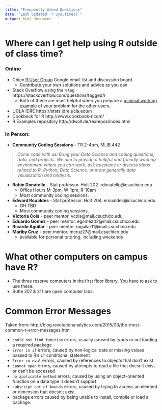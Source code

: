 ```yaml
---
title: "Frequently Asked Questions"
date: "Last Updated `r Sys.time()`"
output: html_document
---
```


# Where can I get help using R outside of class time? 

### Online
* Chico [R User Group](https://groups.google.com/forum/#!forum/chico-rug) Google email list and discussion board. 
    - Contribute your own solutions and advice as you can. 
* Stack Overflow using the `R` tag https://stackoverflow.com/questions/tagged/r 
    - Both of these are most helpful when you prepare a [minimal working example](http://stackoverflow.com/questions/5963269/how-to-make-a-great-r-reproducible-example) of your problem for the other users. 
* UCLA IDRE https://stats.idre.ucla.edu/r/ 
* Cookbook for R http://www.cookbook-r.com/
* R Examples repository http://dwoll.de/rexrepos/index.html 


### In Person: 

* **Community Coding Sessions** - TR 2-4pm, MLIB 442

> _Come code with us! Bring your Data Science and coding questions, data, and projects. We aim to provide a helpful and friendly working environment where you can work, ask questions or discuss ideas related to R, Python, Data Science, or more generally data visualization and analysis._

* **Robin Donatello** - Stat professor. Holt 202. rdonatello@csuchico.edu 
    - Office Hours M-3pm, W-1pm, R-10am
    - Most community coding sessions. 
* **Edward Roualdes** - Stat professor. Holt 204. eroualdes@csuchico.edu
    - OH TBD
    - Most community coding sessions. 
* **Victoria Coia** - peer mentor. vcoia@mail.csuchico.edu
* **Eduardo Gomez** - peer mentor. egomez42@mail.csuchico.edu
* **Ricardo Aguilar** - peer mentor. raguilar11@mail.csuchico.edu
* **Mariby Cruz** - peer mentor.  mcruz27@mail.csuchico.edu
    - available for personal tutoring, including weekends


# What other computers on campus have R? 

* The three reserve computers in the first floor library. You have to ask to use these. 
* Butte 207 & 211 are open computer labs.

    
    
# Common Error Messages
Taken from: http://blog.revolutionanalytics.com/2015/03/the-most-common-r-error-messages.html

* `could not find function` errors, usually caused by typos or not loading a required package
* `Error in if` errors, caused by non-logical data or missing values passed to R's `if` conditional statement
* `Error in eval` errors, caused by references to objects that don't exist
* `cannot open` errors, caused by attempts to read a file that doesn't exist or can't be accessed
* `no applicable method` errors, caused by using an object-oriented function on a data type it doesn't support
* `subscript out of bounds` errors, caused by trying to access an element or dimension that doesn't exist
* package errors caused by being unable to install, compile or load a package.
    
    